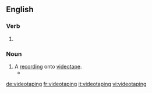 
==English==

===Verb===
{{head|en|present participle}}

# {{present participle of|videotape|lang=en|nocat=1}}

===Noun===
{{en-noun}}

# A [[record]]ing onto [[videotape]].
#* {{quote-news|year=2009|date=August 26|author=Michael Barbaro|title=Bloomberg Campaign Is Juggernaut of Detail|work=New York Times|url=http://www.nytimes.com/2009/08/26/nyregion/26canvass.html
|passage=The campaign asks potential endorsers to sit for '''videotapings'''; hand over their organization’s mailing list; send letters to their neighbors; and write an opinion piece for newspapers praising Mr. Bloomberg.}}

[[de:videotaping]]
[[fr:videotaping]]
[[it:videotaping]]
[[vi:videotaping]]